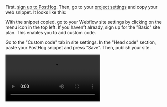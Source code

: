 
First, [sign up to PostHog](https://app.posthog.com/signup). Then, go to your [project settings](https://app.posthog.com/settings/project) and copy your web snippet. It looks like this:

<Snippet />

With the snippet copied, go to your Webflow site settings by clicking on the menu icon in the top left. If you haven’t already, sign up for the "Basic" site plan. This enables you to add custom code.

Go to the "Custom code" tab in site settings. In the "Head code" section, paste your PostHog snippet and press "Save". Then, publish your site.

![How to add PostHog to Webflow](https://res.cloudinary.com/dmukukwp6/video/upload/add_posthog_to_webflow_ca2053014a.mp4)
